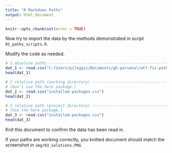 ```yaml
---
title: "R Markdown Paths"
output: html_document
---
```


```r
knitr::opts_chunk$set(error = TRUE)
```


Now try to import the data by the methods demonstrated in script `01_paths_scripts.R`.

Modify the code as needed. 

```r
# 1 absolute paths -------------------------------------------------------------
dat_1 <- read.csv("C:/Users/pileggis/Documents/gh-personal/wtf-fix-paths/data/installed-packages.csv")
head(dat_1)
```

```r
# 2 relative path (working directory) ------------------------------------------
# (Don't use the here package.)
dat_2 <- read.csv("installed-packages.csv")
head(dat_2)
```


```r
# 3 relative path (project directory) ------------------------------------------
# (Use the here package.)
dat_3 <- read.csv("installed-packages.csv")
head(dat_3)
```

Knit this document to confirm the data has been read in.

If your paths are working correctly, you knitted document should match the screenshot
in `img/03_solutions.PNG`.


